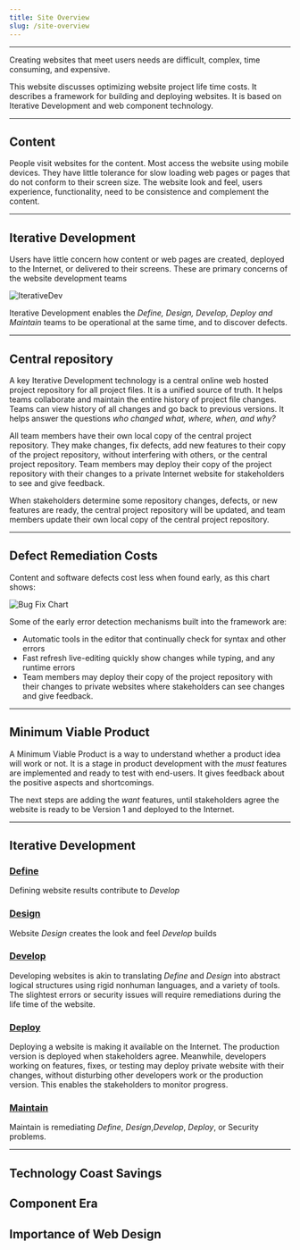 ```yaml
---
title: Site Overview
slug: /site-overview
---
```


---
Creating websites that meet users needs are difficult, complex, time consuming, and expensive.


This website discusses optimizing website project life time costs. It describes a  framework for building and deploying websites. It is based on Iterative Development and web component technology.

---

## Content

People visit websites for the content. Most access the website using mobile devices. They have little tolerance for slow loading web pages or pages that do not conform to their screen size. The website look and feel, users experience, functionality, need to be consistence and complement the content.

---

## Iterative Development

Users have little concern how content or web pages are created, deployed to the Internet, or delivered to their screens. These are primary concerns of the website development teams

![IterativeDev](/img/IterativeDev.png)

Iterative Development enables the *Define, Design, Develop, Deploy and Maintain* teams to be operational at the same time, and to discover defects. 

---

## Central repository

A key Iterative Development technology is a central online web hosted project repository for all project files. It is a unified source of truth. It helps teams collaborate and maintain the entire history of project file changes. Teams can view history of all changes and go back to previous versions. It helps answer the questions _who changed what, where, when, and why?_

All team members have their own local copy of the central project repository. They make changes, fix defects, add new features to their copy of the project repository, without interfering with others, or the central project repository. Team members may deploy their copy of the project repository with their changes to a private Internet website for stakeholders to see and give feedback.

When stakeholders determine some repository changes, defects, or new features are ready, the central project repository will be updated, and team members update their own local copy of the central project repository.

<!--
Some times companies may have little interest in how their websites are constructed, as long as they have the features and functionality needed to satisfy their users. The cost of error and security remediation, may cost a magnitude or more money than creating the websites.
-->

---

## Defect Remediation Costs

Content and software defects cost less when found early, as this chart shows:
 
![Bug Fix Chart](/img/bugFixChart.jpg)

Some of the early error detection mechanisms built into the framework are:

- Automatic tools in the editor that continually check for syntax and other errors 
- Fast refresh live-editing quickly show changes while typing, and any runtime errors
- Team members may deploy their copy of the project repository with their changes to private websites where stakeholders can see changes and give feedback.

---

## Minimum Viable Product 

 A Minimum Viable Product is a way to understand whether a product idea will work or not. It is a stage in product development with the *must* features are implemented and ready to test with end-users. It gives feedback about the positive aspects and shortcomings.
 
 The next steps are adding the *want* features, until stakeholders agree the website is ready to be Version 1 and deployed to the Internet.

---

## Iterative Development

### [Define](define/define)

Defining website results contribute to *Develop*


### [Design](design/design)

Website *Design* creates the look and feel *Develop* builds 


### [Develop](develop/develop)

Developing websites is akin to translating *Define* and *Design* into abstract logical structures using rigid nonhuman languages, and a variety of tools. The slightest errors or security issues will require remediations during the life time of the website.


### [Deploy](deploy/deploy)

Deploying a website is making it available on the Internet. The production version is deployed when stakeholders agree. Meanwhile, developers working on features, fixes, or testing may deploy private website with their changes, without disturbing other developers work or the production version. This enables the stakeholders to monitor progress.


### [Maintain](maintain/maintain)

Maintain is remediating *Define*, *Design*,*Develop*, *Deploy*, or Security problems.

---

## Technology Coast Savings

## Component Era



## Importance of Web Design